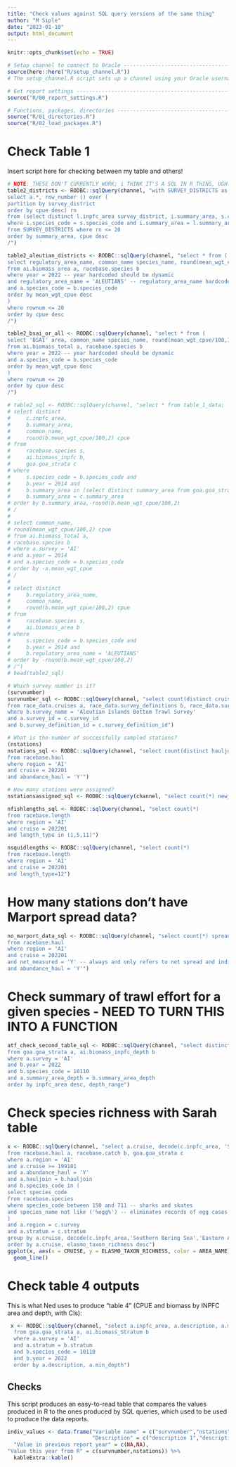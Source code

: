 ```yaml
---
title: "Check values against SQL query versions of the same thing"
author: "M Siple"
date: "2023-01-10"
output: html_document
---
```


```r
knitr::opts_chunk$set(echo = TRUE)
```

```r
# Setup channel to connect to Oracle --------------------------------------
source(here::here("R/setup_channel.R"))
# The setup_channel.R script sets up a channel using your Oracle username and pw.

# Get report settings -----------------------------------------------------
source("R/00_report_settings.R")

# Functions, packages, directories ---------------------------------------------
source("R/01_directories.R")
source("R/02_load_packages.R") 
```
# Check Table 1

Insert script here for checking between my table and others!

```r
# NOTE: THESE DON'T CURRENTLY WORK; i THINK IT'S A SQL IN R THING, UGH
table2_districts <- RODBC::sqlQuery(channel, "with SURVEY_DISTRICTS as (
select a.*, row_number () over (
partition by survey_district
order by cpue desc) rn
from (select distinct l.inpfc_area survey_district, i.summary_area, s.common_name, (i.mean_wgt_cpue/100) cpue from AI.BIOMASS_INPFC i, RACEBASE.SPECIES s, GOA.GOA_STRATA l
where i.species_code = s.species_code and i.summary_area = l.summary_area and year = 2022 and l.survey = 'AI')) select survey_district, common_name species_name, round(cpue,1) cpue
from SURVEY_DISTRICTS where rn <= 20
order by summary_area, cpue desc
/")

table2_aleutian_districts <- RODBC::sqlQuery(channel, "select * from (
select regulatory_area_name, common_name species_name, round(mean_wgt_cpue/100,1) cpue
from ai.biomass_area a, racebase.species b
where year = 2022 -- year hardcoded should be dynamic
and regulatory_area_name = 'ALEUTIANS' -- regulatory_area_name hardcoded
and a.species_code = b.species_code
order by mean_wgt_cpue desc
)
where rownum <= 20
order by cpue desc
/")

table2_bsai_or_all <- RODBC::sqlQuery(channel, "select * from (
select 'BSAI' area, common_name species_name, round(mean_wgt_cpue/100,1) cpue
from ai.biomass_total a, racebase.species b
where year = 2022 -- year hardcoded should be dynamic
and a.species_code = b.species_code
order by mean_wgt_cpue desc
)
where rownum <= 20
order by cpue desc
/")

# table2_sql <- RODBC::sqlQuery(channel, "select * from table_1_data;
# select distinct 
#     c.inpfc_area, 
#     b.summary_area, 
#     common_name, 
#     round(b.mean_wgt_cpue/100,2) cpue
# from 
#     racebase.species s, 
#     ai.biomass_inpfc b, 
#     goa.goa_strata c
# where 
#     s.species_code = b.species_code and
#     b.year = 2014 and 
#     b.summary_area in (select distinct summary_area from goa.goa_strata where survey = 'AI') and 
#     b.summary_area = c.summary_area
# order by b.summary_area,-round(b.mean_wgt_cpue/100,2)
# /
# 
# select common_name,
# round(mean_wgt_cpue/100,2) cpue
# from ai.biomass_total a, 
# racebase.species b
# where a.survey = 'AI' 
# and a.year = 2014
# and a.species_code = b.species_code
# order by -a.mean_wgt_cpue
# /
# 
# select distinct 
#     b.regulatory_area_name, 
#     common_name, 
#     round(b.mean_wgt_cpue/100,2) cpue
# from 
#     racebase.species s, 
#     ai.biomass_area b
# where 
#     s.species_code = b.species_code and
#     b.year = 2014 and 
#     b.regulatory_area_name = 'ALEUTIANS'
# order by -round(b.mean_wgt_cpue/100,2) 
# /")
# head(table2_sql)

```


```r

# Which survey number is it?
(survnumber)
survnumber_sql <- RODBC::sqlQuery(channel, "select count(distinct cruise) survnumber
from race_data.cruises a, race_data.survey_definitions b, race_data.surveys c
where b.survey_name = 'Aleutian Islands Bottom Trawl Survey'
and a.survey_id = c.survey_id
and b.survey_definition_id = c.survey_definition_id")

# What is the number of successfully sampled stations?
(nstations)
nstations_sql <- RODBC::sqlQuery(channel, "select count(distinct hauljoin) nstations
from racebase.haul
where region = 'AI'
and cruise = 202201
and abundance_haul = 'Y'")

# How many stations were assigned?
nstationsassigned_sql <- RODBC::sqlQuery(channel, "select count(*) new_stations from ai.station_allocation where year = 2022 and stationid is null")

nfishlengths_sql <- RODBC::sqlQuery(channel, "select count(*)
from racebase.length
where region = 'AI'
and cruise = 202201
and length_type in (1,5,11)")

nsquidlengths <- RODBC::sqlQuery(channel, "select count(*)
from racebase.length
where region = 'AI'
and cruise = 202201
and length_type=12")

```
# How many stations don't have Marport spread data?

```r
no_marport_data_sql <- RODBC::sqlQuery(channel, "select count(*) spread_measured
from racebase.haul
where region = 'AI'
and cruise = 202201
and net_measured = 'Y' -- always and only refers to net spread and indicates whether we modeled it (N) or measured it (Y)
and abundance_haul = 'Y'")
```

# Check summary of trawl effort for a given species - NEED TO TURN THIS INTO A FUNCTION
```r
atf_check_second_table_sql <- RODBC::sqlQuery(channel, "select distinct inpfc_area, min_depth||'-'||max_depth depth_range, haul_count, catch_count, mean_wgt_cpue/100 cpue_kg_ha, area_biomass, min_biomass, max_biomass
from goa.goa_strata a, ai.biomass_inpfc_depth b
where a.survey = 'AI'
and b.year = 2022
and b.species_code = 10110
and a.summary_area_depth = b.summary_area_depth
order by inpfc_area desc, depth_range")

```

# Check species richness with Sarah table
```r
x <- RODBC::sqlQuery(channel, "select a.cruise, decode(c.inpfc_area, 'Southern Bering Sea','Eastern Aleutians',c.inpfc_area) area_name, count(distinct b.species_code) elasmo_taxon_richness
from racebase.haul a, racebase.catch b, goa.goa_strata c
where a.region = 'AI'
and a.cruise >= 199101
and a.abundance_haul = 'Y'
and a.hauljoin = b.hauljoin
and b.species_code in (
select species_code
from racebase.species
where species_code between 150 and 711 -- sharks and skates
and species_name not like ('%egg%') -- eliminates records of egg cases
)
and a.region = c.survey
and a.stratum = c.stratum
group by a.cruise, decode(c.inpfc_area,'Southern Bering Sea','Eastern Aleutians',c.inpfc_area)
order by a.cruise, elasmo_taxon_richness desc")
ggplot(x, aes(x = CRUISE, y = ELASMO_TAXON_RICHNESS, color = AREA_NAME)) +
  geom_line()
```

# Check table 4 outputs
This is what Ned uses to produce "table 4" (CPUE and biomass by INPFC area and depth, with CIs):
```r
 x <- RODBC::sqlQuery(channel, "select a.inpfc_area, a.description, a.min_depth, a.max_depth, b.haul_count, b.catch_count, b.mean_wgt_cpue, b.stratum_biomass, b.min_biomass, b.max_biomass
  from goa.goa_strata a, ai.biomass_Stratum b
  where a.survey = 'AI'
  and a.stratum = b.stratum
  and b.species_code = 10110
  and b.year = 2022
  order by a.description, a.min_depth")
```


## Checks

This script produces an easy-to-read table that compares the values produced in R to the ones produced by SQL queries, which used to be used to produce the data reports. 

```r
indiv_values <- data.frame("Variable name" = c("survnumber","nstations"),
                           "Description" = c("description 1","description 2"),
  "Value in previous report year" = c(NA,NA),
"Value this year from R" = c(survnumber,nstations)) %>%
  kableExtra::kable()
```


